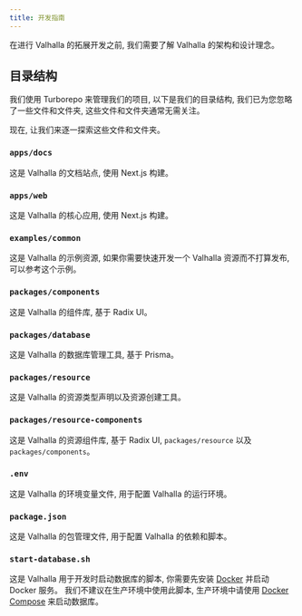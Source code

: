```yaml
---
title: 开发指南
---
```



在进行 Valhalla 的拓展开发之前, 我们需要了解 Valhalla 的架构和设计理念。

## 目录结构

我们使用 Turborepo 来管理我们的项目, 以下是我们的目录结构, 我们已为您忽略了一些文件和文件夹, 这些文件和文件夹通常无需关注。

<Files>
  <Folder name="apps" defaultOpen>
    <Folder name="docs" />
    <Folder name="web" />
  </Folder>
  <Folder name="examples">
    <Folder name="common" />
  </Folder>
  <Folder name="packages">
    <Folder name="components" />
    <Folder name="database" />
    <Folder name="resource" />
    <Folder name="resource-components" />
  </Folder>
  <File name=".env" />
  <File name="package.json" />
  <File name="start-database.sh" />
</Files>

现在, 让我们来逐一探索这些文件和文件夹。

### `apps/docs`

这是 Valhalla 的文档站点, 使用 Next.js 构建。

### `apps/web`

这是 Valhalla 的核心应用, 使用 Next.js 构建。

### `examples/common`

这是 Valhalla 的示例资源, 如果你需要快速开发一个 Valhalla 资源而不打算发布, 可以参考这个示例。

### `packages/components`

这是 Valhalla 的组件库, 基于 Radix UI。

### `packages/database`

这是 Valhalla 的数据库管理工具, 基于 Prisma。

### `packages/resource`

这是 Valhalla 的资源类型声明以及资源创建工具。

### `packages/resource-components`

这是 Valhalla 的资源组件库, 基于 Radix UI, `packages/resource` 以及 `packages/components`。

### `.env`

这是 Valhalla 的环境变量文件, 用于配置 Valhalla 的运行环境。

### `package.json`

这是 Valhalla 的包管理文件, 用于配置 Valhalla 的依赖和脚本。

### `start-database.sh`

这是 Valhalla 用于开发时启动数据库的脚本, 你需要先安装 [Docker](https://www.docker.com/) 并启动 Docker 服务。
我们不建议在生产环境中使用此脚本, 生产环境中请使用 [Docker Compose](https://docs.docker.com/compose/) 来启动数据库。
